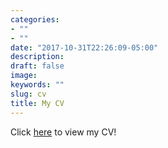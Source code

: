 ```yaml
---
categories:
- ""
- ""
date: "2017-10-31T22:26:09-05:00"
description:
draft: false
image: 
keywords: ""
slug: cv
title: My CV
---
```


Click [here](https://drive.google.com/file/d/1Nerc_AZE4zHRphM47vJEgiA-TDIzS49f/view?usp=sharing) to view my CV!
